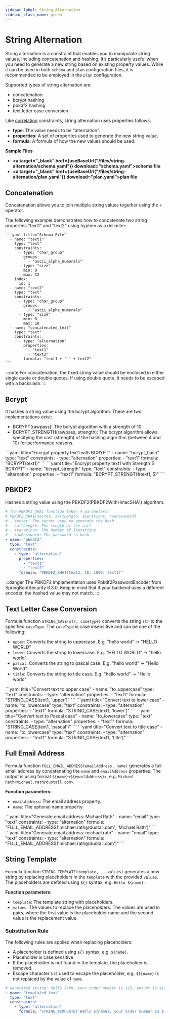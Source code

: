 ```yaml
---
sidebar_label: String Alternation
sidebar_class_name: green
---
```



# String Alternation
String alternation is a constraint that enables you to manipulate string values, including concatenation and hashing. It’s particularly useful when you need to generate a new string based on existing property values.
While it can be used in both `schema` and `plan` configuration files, it is recommended to be employed in the `plan` configuration.

Supported types of string alternation are:
- concatenation
- bcrypt hashing
- pbkdf2 hashing
- text letter case conversion

Like [correlation](../schema/constraints#correlation) constraints, string alternation uses properties follows:
- **type**: The value needs to be "alternation".
- **properties**: A set of properties used to generate the new string value.
- **formula**: A formula of how the new values should be used.

**Sample Files**
- **<a target="_blank" href={useBaseUrl("/files/string-alternation/schema.yaml")} download="schema.yaml">schema file</a>**
- **<a target="_blank" href={useBaseUrl("/files/string-alternation/plan.yaml")} download="plan.yaml">plan file</a>**

## Concatenation
Concatenation allows you to join multiple string values together using the `+` operator.

The following example demonstrates how to concatenate two string properties "text1" and "text2" using hyphen as a delimiter:

    ```yaml title="Schema File"
      - name: "text1"
        type: "text"
        constraints:
          - type: "char_group"
            groups:
              - "ascii_alpha_numerals"
          - type: "size"
            min: 8
            max: 12
        index:
          id: 1
      - name: "text2"
        type: "text"
        constraints:
          - type: "char_group"
            groups:
              - "ascii_alpha_numerals"
          - type: "size"
            min: 8
            max: 10
      - name: "concatenated_text"
        type: "text"
        constraints:
          - type: "alternation"
            properties:
              - "text1"
              - "text2"
            formula: "text1 + '-' + text2"
    ```



:::note
For concatenation, the fixed string value should be enclosed in either single quote or double quotes. If using double quote, it needs to be escaped with a backslash.
:::

## Bcrypt
It hashes a string value using the bcrypt algorithm. There are two implementations exist:
- BCRYPT(rawpass): The bcrypt algorithm with a strength of 10.
- BCRYPT_STRENGTH(rawpass, strength): The bcrypt algorithm allows specifying the cost (strength) of the hashing algorithm (between 4 and 10) for performance reasons.

<Tabs defaultValue="bcrypt" groupId="bcrypt">
  <TabItem value="bcrypt" label="BCRYPT Function">
  ```yaml title="Encrypt property text1 with BCRYPT"
  - name: "bcrypt_hash"
    type: "text"
    constraints:
      - type: "alternation"
        properties:
          - "text1"
        formula: "BCRYPT(text1)"
  ```
  </TabItem>
  <TabItem value="bcyrpt2" label="BCRYPT_STRENGTH Function">
    ```yaml title="Encrypt property text1 with Strength 5 BCRYPT"
    - name: "bcrypt_strength"
      type: "text"
      constraints:
        - type: "alternation"
          properties:
            - "text1"
          formula: "BCRYPT_STRENGTH(text1, 5)"
    ```
  </TabItem>
</Tabs>

## PBKDF2
Hashes a string value using the PBKDF2(PBKDF2WithHmacSHA1) algorithm.
```yaml title="Encrypt property text1 with PBKDF2 using the value of text2 as secret"
# The PBKDF2_SHA1 function takes 4 parameters:
# PBKDF2_SHA1(secret, saltLength, iterations, rawPassword)
# - secret: The secret used to generate the hash
# - saltLength: The length of the salt
# - iterations: The number of iterations
# - rawPassword: The password to hash
- name: "pbkdf2"
  type: "text"
  constraints:
    - type: "alternation"
      properties:
        - "text1"
        - "text2"
      formula: "PBKDF2_SHA1(text2, 16, 1000, text1)"
```

:::danger
The PBKDF2 implementation uses Pbkdf2PasswordEncoder from SpringBootSecurity 6.3.0. Keep in mind that if your backend uses a different encoder, the hashed value may not match.
:::

## Text Letter Case Conversion

Formula function `STRING_CASE(str, caseType)` converts the string `str` to the specified `caseType`. The `caseType` is case insensitive and can be one of the following:

- `upper`: Converts the string to uppercase. E.g. "hello world" -> "HELLO WORLD"
- `lower`: Converts the string to lowercase. E.g. "HELLO WORLD" -> "hello world"
- `pascal`: Converts the string to pascal case. E.g. "hello world" -> "Hello World"
- `title`: Converts the string to title case. E.g. "hello world" -> "Hello world"

<Tabs defaultValue="uppercase" groupId="bcrypt">
  <TabItem value="uppercase" label="Uppercase">
  ```yaml title="Convert text to upper case"
  - name: "to_uppercase"
    type: "text"
    constraints:
      - type: "alternation"
        properties:
          - "text1"
        formula: "STRING_CASE(text1, 'upper')"
  ```
  </TabItem>
  <TabItem value="lowercase" label="Lowercase">
    ```yaml title="Convert text to lower case"
    - name: "to_lowercase"
      type: "text"
      constraints:
        - type: "alternation"
          properties:
            - "text1"
          formula: "STRING_CASE(text1, 'lower')"
    ```
  </TabItem>
  <TabItem value="pascal-case" label="Pascal Case">
      ```yaml title="Convert text to Pascal case"
      - name: "to_lowercase"
        type: "text"
        constraints:
          - type: "alternation"
            properties:
              - "text1"
            formula: "STRING_CASE(text1, 'pascal')"
      ```
    </TabItem>
    <TabItem value="title-case" label="Title Case">
        ```yaml title="Convert text to title case"
        - name: "to_lowercase"
          type: "text"
          constraints:
            - type: "alternation"
              properties:
                - "text1"
              formula: "STRING_CASE(text1, 'title')"
        ```
    </TabItem>
</Tabs>

## Full Email Address
Formula function `FULL_EMAIL_ADDRESS(emailAddress, name)` generates a full email address by concatenating the `name` and `emailAddress` properties. The output is using format `${name}<${emailAddress}>`, e.g. `Michael Rath<michael.rath@duotail.com>`.

**Function parameters:**
- `emailAddress`: The email address property.
- `name`: The optional name property.

<Tabs defaultValue="concat" groupId="email">
  <TabItem value="concat" label="Create email with name">
  ```yaml title="Generate email address: Michael Rath<michael.rath@duotail.com>"
  - name: "email"
    type: "text"
    constraints:
      - type: "alternation"
        formula: "FULL_EMAIL_ADDRESS('michael.rath@duotail.com', 'Michael Rath')"
  ```
  </TabItem>
  <TabItem value="extract" label="Create email without name">
    ```yaml title="Generate email address: michael.rath<michael.rath@duotail.com>"
    - name: "email"
      type: "text"
      constraints:
        - type: "alternation"
          formula: "FULL_EMAIL_ADDRESS('michael.rath@duotail.com')"
    ```
  </TabItem>
</Tabs>

## String Template
Formula function `STRING_TEMPLATE(template, ...values)` generates a new string by replacing placeholders in the `template` with the provided `values`. The placeholders are defined using `${}` syntax, e.g. `Hello ${name}`.

**Function parameters:**
- `template`: The template string with placeholders.
- `values`: The values to replace the placeholders. The values are used in pairs, where the first value is the placeholder name and the second value is the replacement value.

### Substitution Rule
The following rules are applied when replacing placeholders:
- A placeholder is defined using `${}` syntax, e.g. `${name}`.
- Placeholder is case sensitive
- If the placeholder is not found in the template, the placeholder is removed.
- Escape character `$` is used to escape the placeholder, e.g. `$${name}` is not replaced by the value of `name`.

```yaml title="Generate string using template"
# Generated string: Hello John, your order number is 123, amount is $100.00.
- name: "templated_text"
  type: "text"
  constraints:
    - type: "alternation"
      formula: "STRING_TEMPLATE('Hello ${name}, your order number is ${orderId}, amount is $$${amount}.', 'name', 'John', 'orderId', '123', 'amount', '100.00')"
```